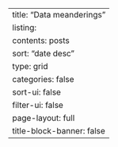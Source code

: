 ---
title: "Data meanderings"
listing:
  contents: posts
  sort: "date desc"
  type: grid
  categories: false
  sort-ui: false
  filter-ui: false
page-layout: full
title-block-banner: false
---